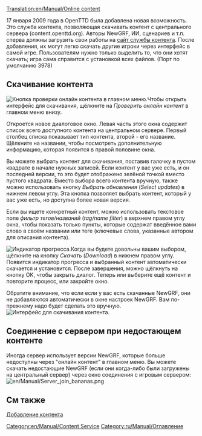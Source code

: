 [[Translation:en/Manual/Online content]]
{{ru/Необходимо сделать|поменять картинки}}

{{ru/Manual/Оглавление}}
{{ru/Возможность|0.7}}

17 января 2009 года в OpenTTD была добавлена новая возможность. Это служба контента, позволяющая скачивать контент с центрального сервера (content.openttd.org). Авторы NewGRF, ИИ, сценариев и т.п. сперва должны загрузить свои работы на [http://content.openttd.org/ сайт службы контента]. После добавления, их могут легко скачать другие игроки через интерфейс в самой игре. Пользователям нужно только выделить то, что они хотят скачать; игра сама справится с установкой всех файлов. (Порт по умолчанию 3978)

==Скачивание контента==
[[File:en/Manual/MainMenu CheckOnlineContent.png|right|frame|Кнопка проверки онлайн контента в главном меню.]]Чтобы открыть интерфейс для скачивания, щёлкните на ''Проверить онлайн контент'' в главном меню внизу.

Откроется новое диалоговое окно. Левая часть этого окна содержит список всего доступного контента на центральном сервере. Первый столбец списка показывает тип контента, второй - его название. Щёлкните на названии, чтобы посмотреть дополнительную информацию, которая появится в правой половине окна.

Вы можете выбрать контент для скачивания, поставив галочку в пустом квадрате в начале нужных записей. Если контент у вас уже есть, и он последней версии, то это будет отображено зелёной точкой вместо пустого квадрата.
Вместо выбора всего контента вручную, также можно использовать кнопку ''Выбрать обновления'' (''Select updates'') в нижнем левом углу. Эта кнопка позволяет выбрать контент, который у вас уже есть, но доступна более новая версия.

Если вы ищете конкретный контент, можно использовать текстовое поле ''фильтр тегов/названий'' (''tag/name filter'') в верхнем правом углу окна, чтобы показать только пункты, которые содержат введённое вами слово в своём названии или теге (ключевые слова, указанные автором для описания контента).

[[File:en/Manual/ContentDownloading Progress.png|left|frame|Индикатор прогресса.]]Когда вы будете довольны вашим выбором, щёлкните на кнопку ''Скачать'' (''Download'') в нижнем правом углу. Появится индикатор прогресса и выбранный контент автоматически скачается и установится. После завершения, можно щёлкнуть на кнопку OK, чтобы закрыть диалог. Теперь или выберите ещё контент и повторите процесс, или закройте окно.

Обратите внимание, что если если у вас есть скачанные NewGRF, они не добавляются автоматически в окне настроек NewGRF. Вам по-прежнему надо будет сделать это вручную.
[[File:en/Manual/ContentDownloading2.png|center|frame|Интерфейс для скачивания контента.]]

==Соединение с сервером при недостающем контенте==
Иногда сервер использует версии NewGRF, которые больше недоступны через "онлайн контент" в главном меню. Вы можете скачать недостающие NewGRF (если они когда-либо были загружены на центральный сервер) через окно соединения с игровым сервером:
[[File:en/Manual/Server join bananas.png]]

==См также==
[[en/Archive/Community/Content Service|Добавление контента]]

[[Category:en/Manual/Content Service]]

[[Category:ru/Manual/Оглавление]]